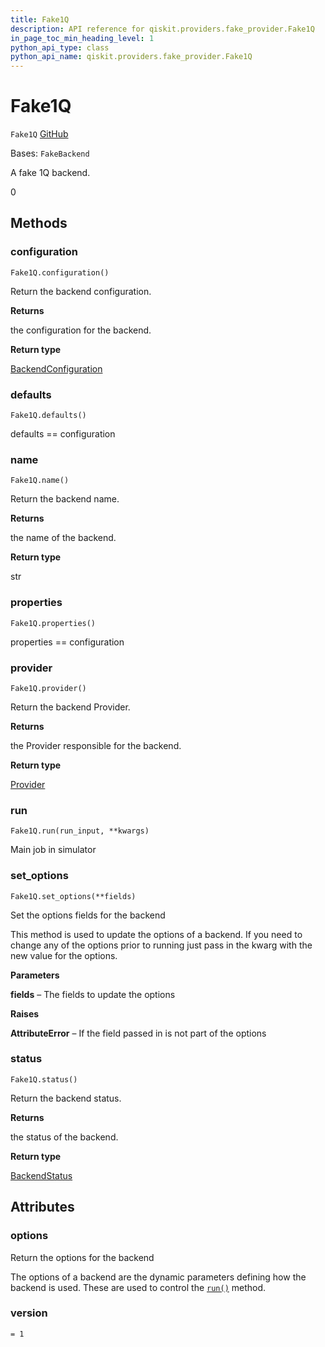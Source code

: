 ```yaml
---
title: Fake1Q
description: API reference for qiskit.providers.fake_provider.Fake1Q
in_page_toc_min_heading_level: 1
python_api_type: class
python_api_name: qiskit.providers.fake_provider.Fake1Q
---
```


# Fake1Q

<span id="qiskit.providers.fake_provider.Fake1Q" />

`Fake1Q` [GitHub](https://github.com/qiskit/qiskit/tree/stable/0.24/qiskit/providers/fake_provider/fake_1q.py "view source code")

Bases: `FakeBackend`

A fake 1Q backend.

0

## Methods

<span id="qiskit-providers-fake-provider-fake1q-configuration" />

### configuration

<span id="qiskit.providers.fake_provider.Fake1Q.configuration" />

`Fake1Q.configuration()`

Return the backend configuration.

**Returns**

the configuration for the backend.

**Return type**

[BackendConfiguration](qiskit.providers.models.BackendConfiguration "qiskit.providers.models.BackendConfiguration")

<span id="qiskit-providers-fake-provider-fake1q-defaults" />

### defaults

<span id="qiskit.providers.fake_provider.Fake1Q.defaults" />

`Fake1Q.defaults()`

defaults == configuration

<span id="qiskit-providers-fake-provider-fake1q-name" />

### name

<span id="qiskit.providers.fake_provider.Fake1Q.name" />

`Fake1Q.name()`

Return the backend name.

**Returns**

the name of the backend.

**Return type**

str

<span id="qiskit-providers-fake-provider-fake1q-properties" />

### properties

<span id="qiskit.providers.fake_provider.Fake1Q.properties" />

`Fake1Q.properties()`

properties == configuration

<span id="qiskit-providers-fake-provider-fake1q-provider" />

### provider

<span id="qiskit.providers.fake_provider.Fake1Q.provider" />

`Fake1Q.provider()`

Return the backend Provider.

**Returns**

the Provider responsible for the backend.

**Return type**

[Provider](qiskit.providers.Provider "qiskit.providers.Provider")

<span id="qiskit-providers-fake-provider-fake1q-run" />

### run

<span id="qiskit.providers.fake_provider.Fake1Q.run" />

`Fake1Q.run(run_input, **kwargs)`

Main job in simulator

<span id="qiskit-providers-fake-provider-fake1q-set-options" />

### set\_options

<span id="qiskit.providers.fake_provider.Fake1Q.set_options" />

`Fake1Q.set_options(**fields)`

Set the options fields for the backend

This method is used to update the options of a backend. If you need to change any of the options prior to running just pass in the kwarg with the new value for the options.

**Parameters**

**fields** – The fields to update the options

**Raises**

**AttributeError** – If the field passed in is not part of the options

<span id="qiskit-providers-fake-provider-fake1q-status" />

### status

<span id="qiskit.providers.fake_provider.Fake1Q.status" />

`Fake1Q.status()`

Return the backend status.

**Returns**

the status of the backend.

**Return type**

[BackendStatus](qiskit.providers.models.BackendStatus "qiskit.providers.models.BackendStatus")

## Attributes

<span id="qiskit.providers.fake_provider.Fake1Q.options" />

### options

Return the options for the backend

The options of a backend are the dynamic parameters defining how the backend is used. These are used to control the [`run()`](qiskit.providers.fake_provider.Fake1Q#run "qiskit.providers.fake_provider.Fake1Q.run") method.

<span id="qiskit.providers.fake_provider.Fake1Q.version" />

### version

`= 1`

